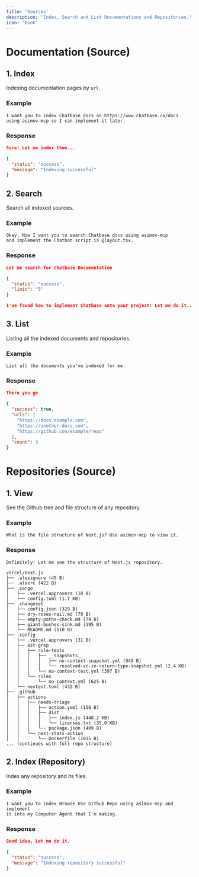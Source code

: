 ```yaml
---
title: 'Sources'
description: 'Index, Search and List Documentations and Repositories.'
icon: 'book'
---
```


# Documentation (Source)

## 1. Index

Indexing documentation pages by `url`.

### Example

```text User Prompt
I want you to index Chatbase docs on https://www.chatbase.co/docs
using asimov-mcp so I can implement it later.
```

### Response

```json AI Agent
Sure! Let me index them...

{
  "status": "success",
  "message": "Indexing successful"
}
```

## 2. Search

Search all indexed sources.

### Example

```text User Prompt
Okay, Now I want you to search Chatbase docs using asimov-mcp
and implement the Chatbot script in @layout.tsx.
```

### Response

```json AI Agent
Let me search for Chatbase Documentation

{
  "status": "success",
  "limit": "5"
}

I've found how to implement Chatbase onto your project! Let me do it...
```

## 3. List

Listing all the indexed documents and repositories.

### Example

```text User Prompt
List all the documents you've indexed for me.
```

### Response

```json AI Agent
There you go

{
  "success": true,
  "urls": [
    "https://docs.example.com",
    "https://another-docs.com",
    "https://github.com/example/repo"
  ],
  "count": 3
}
```

# Repositories (Source)

## 1. View

See the Github tree and file structure of any repository.

### Example

```text User Prompt
What is the file structure of Next.js? Use asimov-mcp to view it.
```

### Response

```text AI Agent
Definitely! Let me see the structure of Next.js repository.

vercel/next.js
├── .alexignore (45 B)
├── .alexrc (422 B)
├── .cargo
│   ├── .vercel.approvers (18 B)
│   └── config.toml (1.7 KB)
├── .changeset
│   ├── config.json (329 B)
│   ├── dry-roses-nail.md (70 B)
│   ├── empty-paths-check.md (74 B)
│   ├── giant-bushes-sink.md (195 B)
│   └── README.md (510 B)
├── .config
│   ├── .vercel.approvers (31 B)
│   ├── ast-grep
│   │   ├── rule-tests
│   │   │   ├── __snapshots__
│   │   │   │   ├── no-context-snapshot.yml (945 B)
│   │   │   │   └── resolved-vc-in-return-type-snapshot.yml (2.4 KB)
│   │   │   └── no-context-test.yml (397 B)
│   │   └── rules
│   │       └── no-context.yml (625 B)
│   └── nextest.toml (432 B)
├── .github
│   ├── actions
│   │   ├── needs-triage
│   │   │   ├── action.yaml (156 B)
│   │   │   ├── dist
│   │   │   │   ├── index.js (448.2 KB)
│   │   │   │   └── licenses.txt (35.0 KB)
│   │   │   └── package.json (409 B)
│   │   └── next-stats-action
│   │       └── Dockerfile (1015 B)
... (continues with full repo structure)
```

## 2. Index (Repository)

Index any repository and its files.

### Example

```text User Prompt
I want you to index Browse Use Github Repo using asimov-mcp and implement
it into my Computer Agent that I'm making.
```

### Response

```json AI Agent
Good idea, Let me do it.

{
  "status": "success",
  "message": "Indexing repository successful"
}
```
